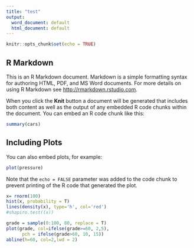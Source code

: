 ```yaml
---
title: "test"
output:
  word_document: default
  html_document: default
---
```


```r
knitr::opts_chunk$set(echo = TRUE)
```

## R Markdown

This is an R Markdown document. Markdown is a simple formatting syntax for authoring HTML, PDF, and MS Word documents. For more details on using R Markdown see <http://rmarkdown.rstudio.com>.

When you click the **Knit** button a document will be generated that includes both content as well as the output of any embedded R code chunks within the document. You can embed an R code chunk like this:

```r
summary(cars)
```

## Including Plots

You can also embed plots, for example:

```r
plot(pressure)
```

Note that the `echo = FALSE` parameter was added to the code chunk to prevent printing of the R code that generated the plot.
```r
x= rnorm(100)
hist(x, probability = T)
lines(density(x), type='h', col='red')
#shapiro.test((x))
```
```r
grade = sample(0:100, 80, replace = T)
plot(grade, col=ifelse(grade>=60, 2,5),
      pch = ifelse(grade>60, 10, 15))
abline(h=60, col=2,lwd = 2)
                                                     
```

